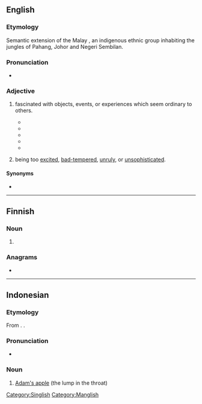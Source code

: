 ==English==

===Etymology===
Semantic extension of the Malay {{w|Jakun people|''Jakun''}}, an indigenous ethnic group inhabiting the jungles of Pahang, Johor and Negeri Sembilan.

===Pronunciation===
* {{IPA|en|/dʒʌkun/}}

===Adjective===
{{en-adj}}

# {{lb|en|informal|derogatory|Singapore}} fascinated with objects, events, or experiences which seem ordinary to others.
#* {{quote-book|en|date=February 9, 2009|title=The Jakun Tourist A Jakun Tourist’s Worst Nightmare…|
|passage=A '''jakun''' tourist’s worst nightmare…is an idiot who simply cannot see that people want to take photographs & simply stands right in front of the object jakun tourists want to photograph, & lingers around it.}}
#* {{quote-book|en|date=May 17, 2013|author=Joel Wong|title=ONE Asia MMA Summit 2013: The Recap|
|passage=Yes, it was one of the many '''jakun''' moments I had while in Singapore.}}
#* {{quote-book|en|date=December 26, 2015|author=The Halal Food Blog|title= Jinjja Chicken
|passage=And it’s popular foods in Korean culture that apparently so many of our readers are familiar with it all! But of course, we all '''jakun''' lah LOL.}}
#* {{quote-book|en|date=June 26, 2015|author=shaolintiger|title= Frog Porridge, Chicken Rice & the Journey Home
|passage=Sorry so '''jakun''', need to post a picture of my Uber because it looks like a Bentley.}}
#* {{quote-book|en|date=March 18, 2016|author=fatinabilaah||title= [Twitter feed]|passage=I was so '''jakun''' with the pen thingy and this happened hehe I feel like a kid.}}
# {{lb|en|informal|offensive|Malaysia}} being too [[excited]], [[bad-tempered]], [[unruly]], or [[unsophisticated]].

====Synonyms====
* {{l|en|sakai}}

[[Category:Singlish]]
[[Category:Manglish]]

----

==Finnish==

===Noun===
{{head|fi|noun form}}

# {{fi-form of|jakku|case=genitive|pl=singular}}

===Anagrams===
* {{anagrams|fi|a=ajknu|jukan|kujan}}

----

==Indonesian==

===Etymology===
From {{bor|id|min|jakun}}. {{doublet|id|lekum}}.

===Pronunciation===
* {{IPA|id|/dʒa.kʊn/}}

===Noun===
{{id-noun}}

# [[Adam's apple]] (the lump in the throat)

{{C|id|Anatomy}}